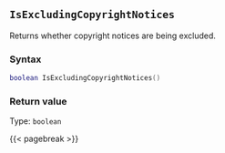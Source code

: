 ## `IsExcludingCopyrightNotices`

Returns whether copyright notices are being excluded.

### Syntax {-}

``` .lua
boolean IsExcludingCopyrightNotices()
```

### Return value {-}

Type: `boolean`

{{< pagebreak >}}